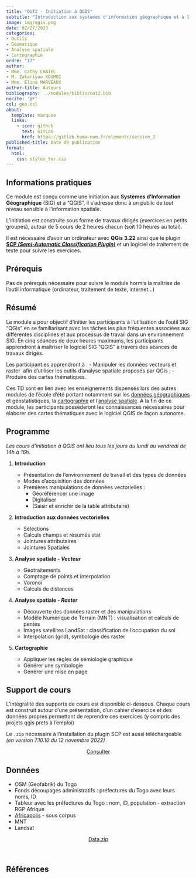 ```yaml
---
title: "OUT2 - Initiation à QGIS"
subtitle: "Introduction aux systèmes d'information géographique et à l'outil QGIS"
image: img/qgis.png
date: 02/27/2023
categories: 
- Outils
- Géomatique
- Analyse spatiale
- Cartographie
ordre: "17" 
author: 
- Mme. Cathy CHATEL
- M. Zakariyao KOUMOI
- Mme. Elina MARVEAUX
author-title: Auteurs
bibliography: ../modules/biblio/out2.bib
nocite: '@*'
csl: geo.csl
about:
  template: marquee
  links:
    - icon: github
      text: GitLab
      href: https://gitlab.huma-num.fr/elementr/session_2
published-title: Date de publication 
format:
  html: 
    css: styles_ter.css
---
```


<!-- ::: {#contrib} -->

<!-- ### Contributeur·rice·s -->

<!-- Hugues Pecout, ... -->

<!-- ::: -->

<div>

## <i class="bi bi-info-circle"></i> Informations pratiques

Ce module est conçu comme une initiation aux **Systèmes d'Information Géographique** (SIG) et à "QGIS", il s'adresse donc à un public de tout niveau sensible à l'information spatiale.

L'initiation est construite sous forme de travaux dirigés (exercices en petits groupes), autour de 5 cours de 2 heures chacun (soit 10 heures au total).

Il est nécessaire d'avoir un ordinateur avec **QGis 3.22** ainsi que le plugin [**SCP *(Semi-Automatic Classification Plugin)***](https://plugins.qgis.org/plugins/SemiAutomaticClassificationPlugin/) et un logiciel de traitement de texte pour suivre les exercices.

</div>

## <i class="bi bi-ui-checks-grid"></i> Prérequis

Pas de prérequis nécessaire pour suivre le module hormis la maîtrise de l'outil informatique (ordinateur, traitement de texte, internet...)

## <i class="bi bi-bookmark"></i> Résumé

Le module a pour objectif d'initier les participants à l'utilisation de l'outil SIG "QGis" en se familiarisant avec les tâches les plus fréquentes associées aux différentes disciplines et aux processus de travail dans un environnement SIG. En cinq séances de deux heures maximums, les participants apprendront à maîtriser le logiciel SIG "QGIS" à travers des séances de travaux dirigés.

Les participant.es apprendront à : - Manipuler les données vecteurs et raster  afin d'utiliser les outils d'analyse spatiale proposés par QGis ; - Produire des cartes thématiques.

Ces TD sont en lien avec les enseignements dispensés lors des autres modules de l'école d'été portant notamment sur les [données géographiques](typ3_ig.qmd) et géostatistiques, la [cartographie](cart1-2_the.qmd) et l'[analyse spatiale](spa1_sem.qmd). A la fin de ce module, les participants possèderont les connaissances nécessaires pour élaborer des cartes thématiques avec le logiciel QGIS de façon autonome.

## <i class="bi bi-calendar-week"></i> Programme

*Les cours d'initiation à QGIS ont lieu tous les jours du lundi au vendredi de 14h à 16h.*

1.  **Introduction**

    -   Présentation de l'environnement de travail et des types de données
    -   Modes d'acquisition des données
    -   Premières manipulations de données vectorielles :
        -   Géoréférencer une image
        -   Digitaliser
        -   (Saisir et enrichir de la table attributaire)

2.  **Introduction aux données vectorielles**

    -   Sélections
    -   Calculs champs et résumés stat
    -   Jointures attributaires
    -   Jointures Spatiales

3.  **Analyse spatiale - *Vecteur***

    -   Géotraitements
    -   Comptage de points et interpolation
    -   Voronoï
    -   Calculs de distances

4.  **Analyse spatiale - *Raster***

    -   Découverte des données raster et des manipulations
    -   Modèle Numérique de Terrain (MNT) : visualisation et calculs de pentes
    -   Images satellites LandSat : classification de l'occupation du sol
    -   Interpolation (grid), symbologie des raster

5.  **Cartographie**

    -   Appliquer les règles de sémiologie graphique
    -   Générer une symbologie
    -   Générer une mise en page

## <i class="bi bi-person-video3"></i> Support de cours

L'intégralité des supports de cours est disponible ci-dessous. Chaque cours est construit autour d'une présentation, d'un cahier d'exercice et des données propres permettant de reprendre ces exercices (y compris des projets qgis prets à l'emploi)

Le `.zip` nécessaire à l'installation du plugin SCP est aussi téléchargeable *(en version 7.10.10 du 12 novembre 2022)*

<center><a href="" class="btn btn-warning" role="button" aria-disabled="true" target="_blank" rel="noopener noreferrer"><i class="bi bi-eye"></i> Consulter</a></center>

<!-- <object class="slide" data="support/introR_seance2_diapo.pdf" type="application/pdf"> -->

<!-- <iframe class="slide" src="https://meghan.rbind.io/slides/neair/neair.html#/title-slide"> -->

<!-- </iframe> -->

<!-- ::: {#url} -->

<!-- <i class="bi bi-cloud-arrow-down-fill"></i> [Télécharger</i>]() -->

<!-- ::: -->

<!-- </object> -->

<!--  -->

<!-- ## <i class="bi bi-person-video3"></i> Support de TD -->

<!-- Quam ob rem cave Catoni anteponas ne istum quidem ipsum, quem Apollo, ut ais, sapientissimum iudicavit; huius enim facta, illius dicta laudantur. De me autem, ut iam cum utroque vestrum loquar, sic habetote. -->

<!-- \ -->

<!-- \ -->

<!--  -->

## <i class="bi bi-clipboard-data"></i> Données

-   OSM (Geofabrik) du Togo
-   Fonds découpages administratifs : préfectures du Togo avec leurs noms, ID
-   Tableur avec les préfectures du Togo : nom, ID, population - extraction RGP Afrique
-   [Africapolis](../donnees/vil_afric_2015.qmd) - sous corpus
-   MNT
-   Landsat

<center><a href="" class="btn btn-info" role="button" aria-disabled="true" target="_blank" rel="noopener noreferrer"><i class="bi bi-cloud-arrow-down"></i> Data.zip</a></center>

\

## <i class="bi bi-file-earmark-text"></i> Références

::: {#refs}
:::
